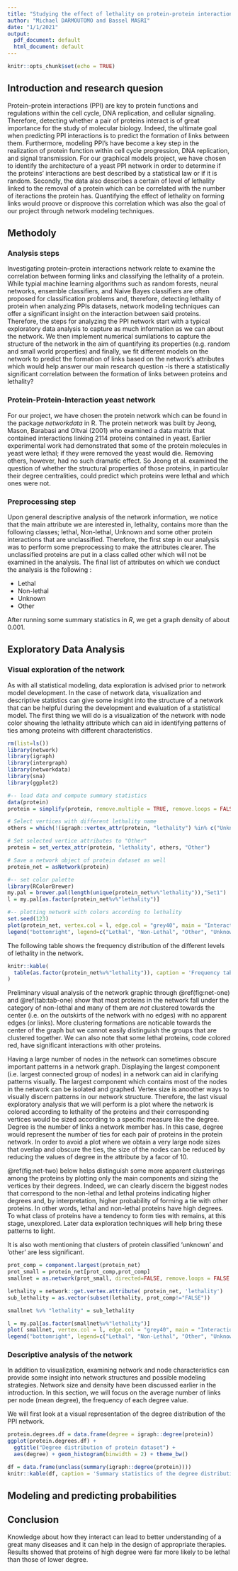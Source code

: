 ```yaml
---
title: "Studying the effect of lethality on protein-protein interactions in Yeast"
author: "Michael DARMOUTOMO and Bassel MASRI"
date: "1/1/2021"
output:
  pdf_document: default
  html_document: default
---
```


```r
knitr::opts_chunk$set(echo = TRUE)
```

## Introduction and research quesion

Protein–protein interactions (PPI) are key to protein functions and regulations within the cell cycle, DNA replication, and cellular signaling. Therefore, detecting whether a pair of proteins interact is of great importance for the study of molecular biology. Indeed, the ultimate goal when predicting PPI interactions is to predict the formation of links between them. Furthermore, modeling PPI's have become a key step in the realization of protein function within cell cycle progression, DNA replication, and signal transmission. For our graphical models project, we have chosen to identify the architecture of a yeast PPI network in order to determine if the proteins' interactions are best described by a statistical law or if it is random. Secondly, the data also describes a certain of level of lethality linked to the removal of a protein which can be correlated with the number of iteractions the protein has. Quantifying the effect of lethality on forming links would proove or disproove this correlation which was also the goal of our project through network modeling techniques.

## Methodoly

### Analysis steps

Investigating protein–protein interactions network relate to examine the correlation between forming links and classifying the lethality of a protein. While typial machine learning algorithms such as random forests, neural networks, ensemble classifiers, and Naive Bayes classifiers are often proposed for classification problems and, therefore, detecting lethality of protein when analyzing PPIs datasets, network modeling techniques can offer a significant insight on the interaction between said proteins. Therefore, the steps for analyzing the PPI network start with a typical exploratory data analysis to capture as much information as we can about the network. We then implement numerical sumilations to capture the structure of the network in the aim of quantifying its properties (e.g. random and small world properties) and finally, we fit different models on the network to predict the formation of links based on the network's attributes which would help answer our main research question -is there a statistically significant correlation between the formation of links between proteins and lethality?

### Protein-Protein-Interaction yeast network

For our project, we have chosen the protein network which can be found in the package *networkdata* in R. The protein network was built by Jeong, Mason, Barabasi and Oltvai (2001) who examined a data matrix that contained interactions linking 2114 proteins contained in yeast. Earlier experimental work had demonstrated that some of the protein molecules in yeast were lethal; if they were removed the yeast would die. Removing others, however, had no such dramatic effect. So Jeong et al. examined the question of whether the structural properties of those proteins, in particular their degree centralities, could predict which proteins were lethal and which ones were not.

### Preprocessing step

Upon general descriptive analysis of the network information, we notice that the main attribute we are interested in, lethality, contains more than the following classes; lethal, Non-lethal, Unknown and some other protein interactions that are unclassified. Therefore, the first step in our analysis was to perform some preprocessing to make the attributes clearer. The unclassified proteins are put in a class called other which will not be examined in the analysis. The final list of attributes on which we conduct the analysis is the following : 

* Lethal
* Non-lethal
* Unknown
* Other

After running some summary statistics in *R*, we get a graph density of about $0.001$.

## Exploratory Data Analysis

### Visual exploration of the network

As with all statistical modeling, data exploration is advised prior to network model development. In the case of network data, visualization and descriptive statistics can give some insight into the structure of a network that can be helpful during the development and evaluation of a statistical model. The first thing we will do is a visualization of the network with node color showing the lethality attribute which can aid in identifying patterns of ties among proteins with different characteristics.

```r
rm(list=ls())
library(network)
library(igraph)
library(intergraph)
library(networkdata)
library(sna)
library(ggplot2)
```

```r
#-- load data and compute summary statistics
data(protein)
protein = simplify(protein, remove.multiple = TRUE, remove.loops = FALSE)

# Select vertices with different lethality name
others = which(!(igraph::vertex_attr(protein, "lethality") %in% c("Unknown", "Lethal", "Non-Lethal")))

# Set selected vertice attributes to "Other"
protein = set_vertex_attr(protein, "lethality", others, "Other")

# Save a network object of protein dataset as well
protein_net = asNetwork(protein)

#-- set color palette
library(RColorBrewer)
my.pal = brewer.pal(length(unique(protein_net%v%"lethality")),"Set1")
l = my.pal[as.factor(protein_net%v%"lethality")]

#-- plotting network with colors according to lethality
set.seed(123)
plot(protein_net, vertex.col = l, edge.col = "grey40", main = "Interaction among the proteins", vertex.cex =0.7, cex.main = 0.8)
legend("bottomright", legend=c("Lethal", "Non-Lethal", "Other", "Unknown"), col = my.pal, pch = 19, pt.cex=0.9, cex = 0.5)
```

The following table shows the frequency distribution of the different levels of lethality in the network.

```r
knitr::kable(
  table(as.factor(protein_net%v%"lethality")), caption = 'Frequency table of the attribute lethality', col.names = c("Level", "Count")
)
```

Preliminary visual analysis of the network graphic through \@ref(fig:net-one) and \@ref(tab:tab-one) show that most proteins in the network fall under the category of non-lethal and many of them are *not* clustered towards the center (i.e. on the outskirts of the network with no edges) with no apparent edges (or links). More clustering formations are noticable towards the center of the graph but we cannot easily distinguish the groups that are clustered together. We can also note that some lethal proteins, code colored red, have significant interactions with other proteins.

Having a large number of nodes in the network can sometimes obscure important patterns in a network graph. Displaying the largest component (i.e. largest connected group of nodes) in a network can aid in clarifying patterns visually. The largest component which contains most of the nodes in the network can be isolated and graphed. Vertex size is anoother ways to visually discern patterns in our network structure. Therefore, the last visual exploratory analysis that we will perform is a plot where the network is colored according to lethality of the proteins and their corresponding vertices would be sized according to a specific measure like the degree. Degree is the number of links a network member has. In this case, degree would represent the number of ties for each pair of proteins in the protein network. In order to avoid a plot where we obtain a very large node sizes that overlap and obscure the ties, the size of the nodes can be reduced by reducing the values of degree in the attribute by a facor of 10.

\@ref(fig:net-two) below helps distinguish some more apparent clusterings among the proteins by plotting only the main components and sizing the vertices by their degrees. Indeed, we can clearly discern the biggest nodes that correspond to the non-lethal and lethal proteins indicating higher degrees and, by interpretation, higher probability of forming a tie with other proteins. In other words, lethal and non-lethal proteins have high degrees. To what class of proteins have a tendency to form ties with remains, at this stage, unexplored. Later data exploration techniques will help bring these patterns to light.

It is also woth mentioning that clusters of protein classified 'unknown' and 'other' are less significant.

```r
prot_comp = component.largest(protein_net)
prot_small = protein_net[prot_comp,prot_comp]
smallnet = as.network(prot_small, directed=FALSE, remove.loops = FALSE )

lethality = network::get.vertex.attribute( protein_net, 'lethality')
sub_lethality = as.vector(subset(lethality, prot_comp!="FALSE"))

smallnet %v% "lethality" = sub_lethality

l = my.pal[as.factor(smallnet%v%"lethality")]
plot( smallnet, vertex.col = l, edge.col = "grey40", main = "Interaction among the proteins with different sizes", vertex.cex = degree(smallnet, gmode='graph')/10, cex.main = 0.8)
legend("bottomright", legend=c("Lethal", "Non-Lethal", "Other", "Unknown"), col = my.pal, pch = 19, pt.cex=0.9, cex = 0.5)
```

### Descriptive analysis of the network 

In addition to visualization, examining network and node characteristics can provide some insight into network structures and possible modeling strategies. Network size and density have been discussed earlier in the introduction. In this section, we will focus on the average number of links per node (mean degree), the frequency of each degree value.

We will first look at a visual representation of the degree distribution of the PPI network.

```r
protein.degrees.df = data.frame(degree = igraph::degree(protein))
ggplot(protein.degrees.df) + 
  ggtitle("Degree distribution of protein dataset") + 
  aes(degree) + geom_histogram(binwidth = 2) + theme_bw()
```

```r
df = data.frame(unclass(summary(igraph::degree(protein))))
knitr::kable(df, caption = 'Summary statistics of the degree distribution of PPI network', col.names = c("Value"))
```


## Modeling and predicting probabilities

## Conclusion

Knowledge about how they interact can lead to better understanding of a great many diseases and it can help in the design of appropriate therapies. 
Results showed that proteins of high degree were far more likely to be lethal than those of lower degree.


